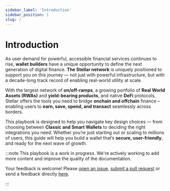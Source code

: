 ```yaml
---
sidebar_label: 'Introduction'
sidebar_position: 1
slug: /
---
```



# Introduction

As user demand for powerful, accessible financial services continues to rise,
**wallet builders** have a unique opportunity to define the next generation of
digital finance. **The Stellar network** is uniquely positioned to support you
on this journey — not just with powerful infrastructure, but with a decade-long
track record of enabling real-world utility at scale.  

With the largest network of **on/off-ramps**, a growing portfolio of **Real World
Assets (RWAs)** and **yield-bearing products**, and native **DeFi** protocols,
Stellar offers the tools you need to bridge **onchain and offchain** finance –
enabling users to **earn, save, spend, and transact** seamlessly across borders.

This playbook is designed to help you navigate key design choices — from
choosing between **Classic and Smart Wallets** to deciding the right integrations you need. Whether you’re just starting out or scaling to
millions of users, this guide will help you build a wallet that’s **secure,
user-friendly**, and ready for the next wave of growth. 

:::note
This playbook is a work in progress. We're actively working to add more content and improve the quality of the documentation.

Your feedback is welcome! Please [open an issue](https://github.com/brunomuler/wallets-playbook/issues), [submit a pull request](https://github.com/brunomuler/wallets-playbook/pulls) or send a feedback directly [here](https://airtable.com/appEVqkGfPR0H6XLF/pagGiCQ5jrswCq04Y/form).

:::